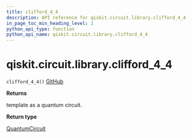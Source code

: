 ```yaml
---
title: clifford_4_4
description: API reference for qiskit.circuit.library.clifford_4_4
in_page_toc_min_heading_level: 1
python_api_type: function
python_api_name: qiskit.circuit.library.clifford_4_4
---
```


# qiskit.circuit.library.clifford\_4\_4

<span id="qiskit.circuit.library.clifford_4_4" />

`clifford_4_4()` [GitHub](https://github.com/qiskit/qiskit/tree/stable/0.22/qiskit/circuit/library/templates/clifford/clifford_4_4.py "view source code")

**Returns**

template as a quantum circuit.

**Return type**

[QuantumCircuit](qiskit.circuit.QuantumCircuit "qiskit.circuit.QuantumCircuit")

